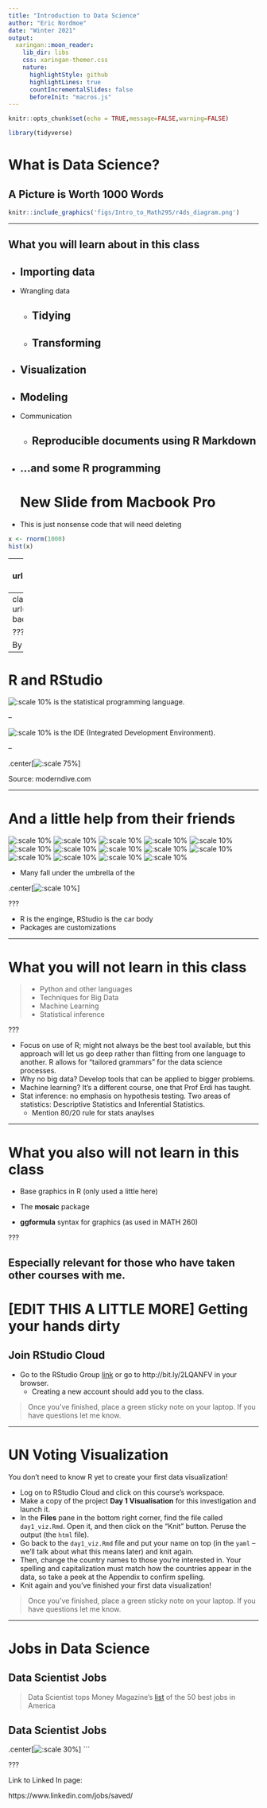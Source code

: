 ```yaml
---
title: "Introduction to Data Science"
author: "Eric Nordmoe"
date: "Winter 2021"
output:
  xaringan::moon_reader:
    lib_dir: libs
    css: xaringan-themer.css
    nature:
      highlightStyle: github
      highlightLines: true
      countIncrementalSlides: false
      beforeInit: "macros.js"
---
```


```r
knitr::opts_chunk$set(echo = TRUE,message=FALSE,warning=FALSE)
```


```r
library(tidyverse)
```

# What is Data Science? 

## A Picture is Worth 1000 Words


```r
knitr::include_graphics('figs/Intro_to_Math295/r4ds_diagram.png')
```

---

## What you will learn about in this class

* Importing data
--

* Wrangling data  
    - Tidying
--
    - Transforming
--

* Visualization
--

* Modeling
--

* Communication
    - Reproducible documents using R Markdown   
--

* ...and some R programming  
---
# New Slide from Macbook Pro

* This is just nonsense code that will need deleting

```r
x <- rnorm(1000)
hist(x)
```

---
class: center, middle
background-image: url(figs/Intro_to_Math295/r4ds_diagram_overlay.png)
background-size: contain

???
* Programming skills you may or may not have seen before such as creating new functions, working with vectors and arrays, and using loops and conditionals will be helpful in most of the steps of a serious data science project.   
* Once we get into the course a bit, we'll spend a few classes focusing on these techniques.

---
class: center, middle
background-image: url(figs/Intro_to_Math295/data_wrangler.png)
background-size: contain

???

By the end of this class, you should be a data wrangler.


---
# R and RStudio 

![:scale 10%](figs/Intro_to_Math295/stickers/R_logo.svg.png) is the statistical programming language.


--


![:scale 10%](figs/Intro_to_Math295/stickers/RStudio.png) is the IDE (Integrated Development Environment). 

--

.center[![:scale 75%](figs/Intro_to_Math295/engine-dashboard.png)]

Source: moderndive.com


---

# And a little help from their friends  
![:scale 10%](figs/Intro_to_Math295/stickers/dplyr.png)
![:scale 10%](figs/Intro_to_Math295/stickers/forcats.png)
![:scale 10%](figs/Intro_to_Math295/stickers/ggplot2.png)
![:scale 10%](figs/Intro_to_Math295/stickers/knitr.png)
![:scale 10%](figs/Intro_to_Math295/stickers/lubridate.png)
![:scale 10%](figs/Intro_to_Math295/stickers/pipe.png)
![:scale 10%](figs/Intro_to_Math295/stickers/purrr.png)
![:scale 10%](figs/Intro_to_Math295/stickers/readr.png)
![:scale 10%](figs/Intro_to_Math295/stickers/rmarkdown.png)
![:scale 10%](figs/Intro_to_Math295/stickers/rvest.png)
![:scale 10%](figs/Intro_to_Math295/stickers/shiny.png)
![:scale 10%](figs/Intro_to_Math295/stickers/stringr.png)
![:scale 10%](figs/Intro_to_Math295/stickers/tibble.png)
![:scale 10%](figs/Intro_to_Math295/stickers/tidyr.png)

* Many fall under the umbrella of the 

.center[![:scale 10%](figs/Intro_to_Math295/stickers/tidyverse.png)]


???

* R is the enginge, RStudio is the car body  
* Packages are customizations  

---

# What you will not learn in this class

> - Python and other languages      
> - Techniques for Big Data  
> - Machine Learning  
> - Statistical inference  

???

* Focus on use of R; might not always be the best tool available, but this approach will let us go deep rather than flitting from one language to another. R allows for "tailored grammars" for the data science processes.
* Why no big data? Develop tools that can be applied to bigger problems.   
* Machine learning? It's a different course, one that Prof Erdi has taught.  
* Stat inference: no emphasis on hypothesis testing. Two areas of statistics: Descriptive Statistics and Inferential Statistics.  
    - Mention 80/20 rule for stats anaylses

---

# What you also will not learn in this class  


* Base graphics in R (only used a little here)

* The **mosaic** package

* **ggformula** syntax for graphics (as used in MATH 260)

???

Especially relevant for those who have taken other courses with me.
---


# [EDIT THIS A LITTLE MORE] Getting your hands dirty  

## Join  RStudio Cloud


* Go to the RStudio Group [link](https://rstudio.cloud/spaces/7916/join?access_code=i2qDCBORDh%2FQOLWyFlTSxVaAkNH2onwLLmMB4MvH) or go to http://bit.ly/2LQANFV in your browser.  
    - Creating a new account should add you to the class.   
    
>  Once you've finished, place a green sticky note on your laptop.  If you have questions let me know.  

---


# UN Voting Visualization 

You don't need to know R yet to create your first data visualization!   

- Log on to RStudio Cloud and click on this course's workspace.  
- Make a copy of the project **Day 1 Visualisation** for this investigation and launch it.  
- In the **Files** pane in the bottom right corner, find the file called `day1_viz.Rmd`. Open it, and then click on the "Knit" button.  Peruse the output (the `html` file).   
- Go back to the `day1_viz.Rmd` file and put your name on top (in the `yaml` -- we'll talk about what this means later) and knit again.  
- Then, change the country names to those you're interested in. Your spelling and capitalization must match how the countries appear in the data, so take a peek at the Appendix to confirm spelling.  
- Knit again and  you've finished your first data visualization!  

> Once you've finished, place a green sticky note on your laptop.  If you have questions let me know.  

---

# Jobs in Data Science  

## Data Scientist Jobs 

> Data Scientist tops Money Magazine's [list](http://time.com/money/5114734/the-50-best-jobs-in-america-and-how-much-they-pay/) of the 50 best jobs in America

## Data Scientist Jobs   

.center[![:scale 30%](figs/Intro_to_Math295/LinkedIn.png)]
```

???

Link to Linked In page:  

https://www.linkedin.com/jobs/saved/







